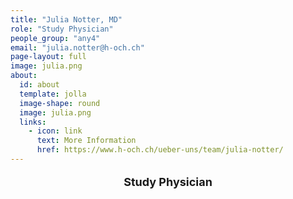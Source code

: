 ```yaml
---
title: "Julia Notter, MD"
role: "Study Physician"
people_group: "any4"
email: "julia.notter@h-och.ch"
page-layout: full
image: julia.png
about: 
  id: about
  template: jolla
  image-shape: round
  image: julia.png
  links:
    - icon: link
      text: More Information
      href: https://www.h-och.ch/ueber-uns/team/julia-notter/
---
```


<div style="text-align: center;">
  <p style="font-size: 18px; font-weight: bold;">Study Physician</p>
</div>
